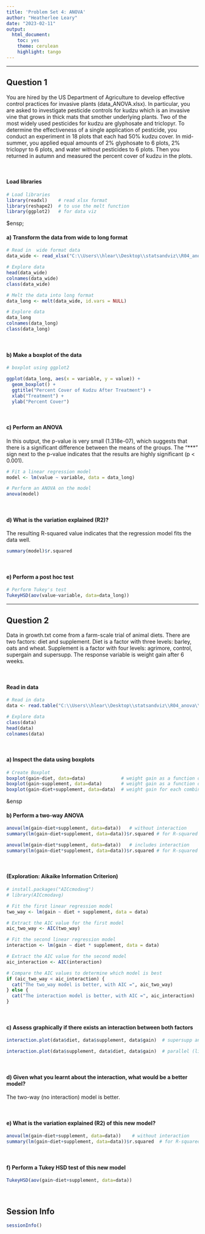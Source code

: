 ```yaml
---
title: 'Problem Set 4: ANOVA'
author: "Heatherlee Leary"
date: "2023-02-11"
output: 
  html_document:
    toc: yes
    theme: cerulean
    highlight: tango
---
```


---

## **Question 1**

You are hired by the US Department of Agriculture to develop effective control practices for invasive plants (data_ANOVA.xlsx). In particular, you are asked to investigate pesticide controls for kudzu which is an invasive vine that grows in thick mats that smother underlying plants. Two of the most widely used pesticides for kudzu are glyphosate and triclopyr. To determine the effectiveness of a single application of pesticide, you conduct an experiment in 18 plots that each had 50% kudzu cover. In mid-summer, you applied equal amounts of 2% glyphosate to 6 plots, 2% triclopyr to 6 plots, and water without pesticides to 6 plots. Then you returned in autumn and measured the percent cover of kudzu in the plots.

&ensp;

#### Load libraries

```r
# Load libraries
library(readxl)    # read xlsx format
library(reshape2)  # to use the melt function
library(ggplot2)   # for data viz
```

$ensp; 

#### a) Transform the data from wide to long format

```r
# Read in  wide format data
data_wide <- read_xlsx("C:\\Users\\hlear\\Desktop\\statsandviz\\R04_anova\\data\\data_ANOVA.xlsx")

# Explore data
head(data_wide)
colnames(data_wide)
class(data_wide)

# Melt the data into long format
data_long <- melt(data_wide, id.vars = NULL)

# Explore data
data_long
colnames(data_long)
class(data_long)

```

&ensp;

#### b) Make a boxplot of the data

```r
# boxplot using ggplot2

ggplot(data_long, aes(x = variable, y = value)) +
  geom_boxplot() +
  ggtitle("Percent Cover of Kudzu After Treatment") +
  xlab("Treatment") +
  ylab("Percent Cover")

```

&ensp;

#### c) Perform an ANOVA

In this output, the p-value is very small (1.318e-07), 
which suggests that there is a significant difference between the means of the groups. 
The "***" sign next to the p-value indicates that the results are highly significant (p < 0.001).

```r
# Fit a linear regression model
model <- lm(value ~ variable, data = data_long)

# Perform an ANOVA on the model
anova(model)
```

&ensp;

#### d) What is the variation explained (R2)?

The resulting R-squared value indicates that the regression model fits the data well.

```r
summary(model)$r.squared
```

&ensp;

#### e) Perform a post hoc test

```r
# Perform Tukey's test
TukeyHSD(aov(value~variable, data=data_long))
```



---


## **Question 2**

Data in growth.txt come from a farm-scale trial of animal diets. There are two factors: diet and supplement. Diet is a factor with three levels: barley, oats and wheat. Supplement is a factor with four levels: agrimore, control, supergain and supersupp. The response variable is weight gain after 6 weeks.

&ensp;

#### Read in data

```r
# Read in data
data <- read.table("C:\\Users\\hlear\\Desktop\\statsandviz\\R04_anova\\data\\growth.txt", sep = "\t", header = TRUE)

# Explore data
class(data)
head(data)
colnames(data)
```

&ensp;

#### a) Inspect the data using boxplots

```r
# Create Boxplot
boxplot(gain~diet, data=data)             # weight gain as a function of diet
boxplot(gain~supplement, data=data)       # weight gain as a function of supplement
boxplot(gain~diet+supplement, data=data)  # weight gain for each combination of diet/supplement
```

&ensp

#### b) Perform a two-way ANOVA

```r

anova(lm(gain~diet+supplement, data=data))   # without interaction
summary(lm(gain~diet+supplement, data=data))$r.squared # for R-squared

anova(lm(gain~diet*supplement, data=data))   # includes interaction
summary(lm(gain~diet*supplement, data=data))$r.squared # for R-squared
```

&ensp;

#### (Exploration: Aikaike Information Criterion)

```r
# install.packages("AICcmodavg")
# library(AICcmodavg)

# Fit the first linear regression model
two_way <- lm(gain ~ diet + supplement, data = data)

# Extract the AIC value for the first model
aic_two_way <- AIC(two_way)

# Fit the second linear regression model
interaction <- lm(gain ~ diet * supplement, data = data)

# Extract the AIC value for the second model
aic_interaction <- AIC(interaction)

# Compare the AIC values to determine which model is best
if (aic_two_way < aic_interaction) {
  cat("The two_way model is better, with AIC =", aic_two_way)
} else {
  cat("The interaction model is better, with AIC =", aic_interaction)
}
```

&ensp;

#### c) Assess graphically if there exists an interaction between both factors

```r
interaction.plot(data$diet, data$supplement, data$gain)  # supersupp and agrimore intersect at wheat 

interaction.plot(data$supplement, data$diet, data$gain)  # parallel (little to no interaction)
```

&ensp;

#### d) Given what you learnt about the interaction, what would be a better model?
The two-way (no interaction) model is better.

&ensp;

#### e) What is the variation explained (R2) of this new model?

```r
anova(lm(gain~diet+supplement, data=data))    # without interaction
summary(lm(gain~diet+supplement, data=data))$r.squared  # for R-squared
```

&ensp;

#### f) Perform a Tukey HSD test of this new model

```r
TukeyHSD(aov(gain~diet+supplement, data=data))
```

&ensp;

## **Session Info**

```r
sessionInfo()
```





